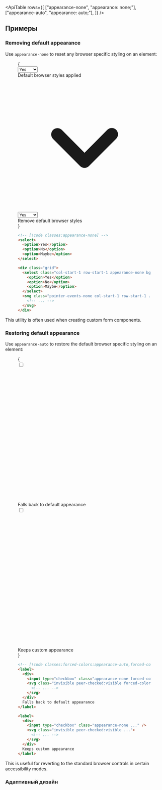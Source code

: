 

<ApiTable
  rows={[
    ["appearance-none", "appearance: none;"],
    ["appearance-auto", "appearance: auto;"],
  ]}
/>

## Примеры

### Removing default appearance

Use `appearance-none` to reset any browser specific styling on an element:

<Figure>

<Example>
  {
    <div className="mx-auto max-w-sm items-center">
      <div className="my-6 flex">
        <select className="w-20">
          <option>Yes</option>
          <option>No</option>
          <option>Maybe</option>
        </select>
        <div className="mx-6 text-sm font-semibold text-gray-900 dark:text-gray-200">
          Default browser styles applied
        </div>
      </div>
      <div className="my-6 flex items-center">
        <div className="grid">
          <svg
            className="pointer-events-none relative right-1 z-10 col-start-1 row-start-1 h-4 w-4 self-center justify-self-end forced-colors:hidden"
            viewBox="0 0 16 16"
            fill="currentColor"
            aria-hidden="true"
          >
            <path
              fillRule="evenodd"
              d="M4.22 6.22a.75.75 0 0 1 1.06 0L8 8.94l2.72-2.72a.75.75 0 1 1 1.06 1.06l-3.25 3.25a.75.75 0 0 1-1.06 0L4.22 7.28a.75.75 0 0 1 0-1.06Z"
              clipRule="evenodd"
            />
          </svg>
          <select className="col-start-1 row-start-1 w-20 appearance-none rounded-lg border border-gray-300 bg-gray-50 px-2 text-gray-700 hover:border-cyan-500 hover:bg-white dark:border-gray-600 dark:bg-gray-800 dark:text-gray-200 dark:hover:border-cyan-700 dark:hover:bg-gray-700 forced-colors:appearance-auto">
            <option>Yes</option>
            <option>No</option>
            <option>Maybe</option>
          </select>
        </div>
        <div className="mx-6 text-sm font-semibold text-gray-900 dark:text-gray-200">Remove default browser styles</div>
      </div>
    </div>
  }
</Example>

```html
<!-- [!code classes:appearance-none] -->
<select>
  <option>Yes</option>
  <option>No</option>
  <option>Maybe</option>
</select>

<div class="grid">
  <select class="col-start-1 row-start-1 appearance-none bg-gray-50 dark:bg-gray-800 ...">
    <option>Yes</option>
    <option>No</option>
    <option>Maybe</option>
  </select>
  <svg class="pointer-events-none col-start-1 row-start-1 ...">
    <!-- ... -->
  </svg>
</div>
```

</Figure>

This utility is often used when creating custom form components.

### Restoring default appearance

Use `appearance-auto` to restore the default browser specific styling on an element:

<Figure hint="Try emulating `forced-colors: active` in your developer tools to see the difference">

<Example>
  {
    <div className="mx-auto my-6 grid max-w-sm items-center justify-center gap-8">
      <div className="flex items-center">
        <label
          htmlFor="checkbox_2"
          className="mx-6 grid grid-flow-col items-center gap-3 text-sm font-semibold text-gray-900 select-none dark:text-gray-200"
        >
          <div className="grid items-center justify-center">
            <input
              type="checkbox"
              id="checkbox_2"
              defaultChecked
              className="peer col-start-1 row-start-1 h-4 w-4 appearance-none rounded border border-gray-300 ring-transparent checked:border-violet-600 checked:bg-violet-600 dark:border-gray-600 dark:checked:border-violet-600 forced-colors:appearance-auto"
            />
            <svg
              viewBox="0 0 14 14"
              fill="none"
              className="invisible col-start-1 row-start-1 stroke-white peer-checked:visible dark:text-violet-300 forced-colors:hidden"
            >
              <path d="M3 8L6 11L11 3.5" strokeWidth="2" strokeLinecap="round" strokeLinejoin="round"></path>
            </svg>
          </div>
          Falls back to default appearance
        </label>
      </div>
      <div className="flex items-center">
        <label
          htmlFor="checkbox_1"
          className="mx-6 grid grid-flow-col items-center gap-3 text-sm font-semibold text-gray-900 select-none dark:text-gray-200"
        >
          <div className="grid items-center justify-center">
            <input
              type="checkbox"
              id="checkbox_1"
              defaultChecked
              className="peer col-start-1 row-start-1 h-4 w-4 appearance-none rounded border border-gray-300 ring-transparent checked:border-violet-600 checked:bg-violet-600 dark:border-gray-600 dark:checked:border-violet-600"
            />
            <svg
              viewBox="0 0 14 14"
              fill="none"
              className="invisible col-start-1 row-start-1 stroke-white peer-checked:visible dark:text-violet-300"
            >
              <path d="M3 8L6 11L11 3.5" strokeWidth="2" strokeLinecap="round" strokeLinejoin="round"></path>
            </svg>
          </div>
          Keeps custom appearance
        </label>
      </div>
    </div>
  }
</Example>

```html
<!-- [!code classes:forced-colors:appearance-auto,forced-colors:hidden] -->
<label>
  <div>
    <input type="checkbox" class="appearance-none forced-colors:appearance-auto ..." />
    <svg class="invisible peer-checked:visible forced-colors:hidden ...">
      <!-- ... -->
    </svg>
  </div>
  Falls back to default appearance
</label>

<label>
  <div>
    <input type="checkbox" class="appearance-none ..." />
    <svg class="invisible peer-checked:visible ...">
      <!-- ... -->
    </svg>
  </div>
  Keeps custom appearance
</label>
```

</Figure>

This is useful for reverting to the standard browser controls in certain accessibility modes.

### Адаптивный дизайн

<ResponsiveDesign
  element="select"
  property="appearance"
  defaultClass="appearance-auto"
  featuredClass="appearance-none"
/>
